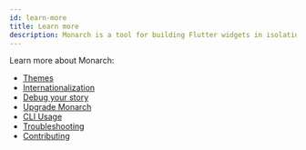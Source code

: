 ```yaml
---
id: learn-more
title: Learn more
description: Monarch is a tool for building Flutter widgets in isolation. It makes it easy to build, test and debug complex UIs.
---
```


Learn more about Monarch:
- [Themes](themes)
- [Internationalization](internationalization)
- [Debug your story](debug-your-story)
- [Upgrade Monarch](upgrading)
- [CLI Usage](cli-usage)
- [Troubleshooting](troubleshooting)
- [Contributing](contributing)
